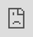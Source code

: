 ```yaml
---
layout: default
title: "Traffic Overview"
---
```


```r
## libraries
library(fs)
library(tibble)
library(dplyr)
library(stringr)
library(googlesheets4)
library(lubridate)
```


<style type="text/css">

  .resp-iframe {
      position: absolute;
      top: 0;
      left: 0;
      width: 100%;
      height: 100%;
      border: 0;
   }  
   
@media screen and (min-width:960px) {
  .Scorecard {
    margin: 0px;
    padding: 0px;
    font-size: 32px;
    font-weight: bold;
    color: #161b21;
    text-align: left;
  }

  .Scorecard2 {
    margin: 0px;
    padding: 0px;
    padding-top: 7px;
    font-size: 26px;
    font-weight: bold;
    color: #161b21;
    text-align: left;
  }
  
  #delay-plot{
    margin-left:10px;
  }
  
}

@media screen and (max-width:960px) {

  .Scorecard {
    margin: 0px;
    padding: 0px;
    font-size: 20px;
    font-weight: bold;
    color: #161b21;
    text-align: left;
  }

  .Scorecard2 {
    margin: 0px;
    padding: 0px;
    padding-top: 7px;
    font-size: 18px;
    font-weight: bold;
    color: #161b21;
    text-align: left;
  }
}


@media screen and (max-width:1200px) {

  #ctry-pun, #apt-pun {
    height: 360px;
  }
}

@media screen and (min-width:1200px) {

  #ctry-pun, #apt-pun {
    height: 705px;
  }
}


  </style>
  
This page provides an overview of the traffic, [ATFM delay](/definition/atfm-delay/) and [punctuality (OTP15)](/definition/punctuality/) situation in the [EUROCONTROL Area](/definition/eurocontrol-area/). For a more detailed analysis consult our [Daily traffic variation dashboard](https://www.eurocontrol.int/Economics/DailyPunctuality-States.html){target="_blank"}. Information on en-route and terminal [service units](/acronym/su/) from the [Central Route Charges Office of EUROCONTROL (CRCO)](https://www.eurocontrol.int/crco){target="_blank"} is available from our [Service Units dashboard](https://www.eurocontrol.int/ServiceUnits/Dashboard/EnRouteMainDashboard.html){target="_blank"}.

<ul class="nav nav-tabs mb-1">
  <li class="nav-item">
    <a class="nav-link" href="/traffic/">Flights</a>
  </li>
  <li class="nav-item">
    <a class="nav-link" href="/traffic/delay/">ATFM Delays</a>
  </li>
  <li class="nav-item">
    <a class="nav-link active" aria-current="page">Punctuality</a>
  </li>  
</ul>

<!-- Network dly section -->
#### EUROCONTROL area (Network view)  
<div class="container">
<div class="row align-items-start">
<div class="col-sm-3">
<div style=" height: 410px;">
<iframe id="delay-plot" class="resp-iframe" src="https://www.eurocontrol.int/Economics/Oscar/plot-pun-nw-gauge.html" frameborder="0" style="border:0;" >
</iframe>
</div>
</div><!-- closes col md-3-->

<div class="col-sm-9">
<div style=" margin-top: 0px; height: 450px;">
<iframe id="delay-plot" class="resp-iframe" src="https://www.eurocontrol.int/Economics/Oscar/plot-pun-nw-evo.html" frameborder="0" style="border:0;" >
</iframe>
</div><!-- closes iframe container -->
</div><!-- closes col -->
</div><!-- closes row -->
</div><!-- closes container -->
<a href="https://www.eurocontrol.int/Economics/Download/Network_Punctuality.xlsx" class="btn btn-info" role="button" target="_blank">{{% dwnld_i %}} Download network punctuality data</a>

<div class="flex-container mt-2">

<div class="row align-items-start">
<div class="col-md-6" >
#### State view
[Punctuality (OTP15)](/definition/punctuality/) per State.
<div class="row align-items-start">
<div class="col-12">
<div id="ctry-pun">
<iframe id="ctry-pun-table" class="resp-iframe" src="https://www.eurocontrol.int/Economics/Oscar/plot-pun-state-table.html" frameborder="0" style="border:0;" >
</iframe>
</div><!-- closes iframe container -->
</div><!-- closes col 12-->
</div><!-- closes secondary row-->
</div><!-- closes col 6-->

<div class="col-md-6" >
#### Airport view
[Punctuality (OTP15)](/definition/punctuality/) for main EUROCONTROL airports.
<div class="row align-items-start">
<div class="col-12">
<div id="apt-pun">
<iframe id="acc-pun-table" class="resp-iframe" src="https://www.eurocontrol.int/Economics/Oscar/plot-pun-apt-table.html" frameborder="0" style="border:0;" >
</iframe>
</div><!-- closes iframe container -->
</div><!-- closes col 12-->
</div><!-- closes secondary row-->
</div><!-- closes col 6-->
</div><!-- closes row -->
</div><!-- closes container -->
<br>
<a href="https://www.eurocontrol.int/Economics/Download/Stakeholder_Punctuality.xlsx" class="btn btn-info" role="button" target="_blank">{{% dwnld_i %}} Download State/airport punctuality data</a>
<!-- </div><!-- closes tab pane-> -->
<!-- </div><!-- closes tab content-> -->




